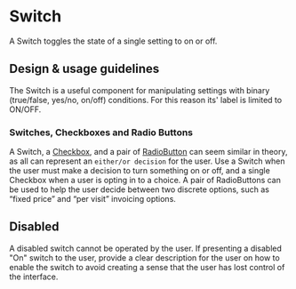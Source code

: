 

# Switch

A Switch toggles the state of a single setting to on or off.

## Design & usage guidelines

The Switch is a useful component for manipulating settings with binary
(true/false, yes/no, on/off) conditions. For this reason its' label is limited
to ON/OFF.

<Switch value={false} ariaLabel="Visible to clients"  />

### Switches, Checkboxes and Radio Buttons

A Switch, a [Checkbox](../?path=/docs/components-selections-checkbox--docs), and
a pair of
[RadioButton](../?path=/docs/components-forms-and-inputs-radiogroup--docs) can
seem similar in theory, as all can represent an `either/or decision` for the
user. Use a Switch when the user must make a decision to turn something on or
off, and a single Checkbox when a user is opting in to a choice. A pair of
RadioButtons can be used to help the user decide between two discrete options,
such as “fixed price” and “per visit” invoicing options.

## Disabled

A disabled switch cannot be operated by the user. If presenting a disabled "On"
switch to the user, provide a clear description for the user on how to enable
the switch to avoid creating a sense that the user has lost control of the
interface.

  <Switch value={false} ariaLabel="Visible to clients" disabled={true} />
